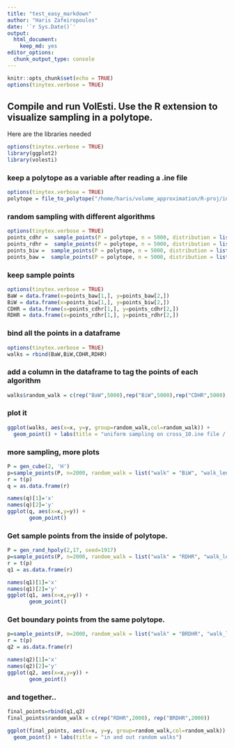 ```yaml
---
title: "test_easy_markdown"
author: "Haris Zafeiropoulos"
date: '`r Sys.Date()`'
output:
  html_document: 
    keep_md: yes
editor_options:
  chunk_output_type: console
---
```


```r
knitr::opts_chunk$set(echo = TRUE)
options(tinytex.verbose = TRUE)

```

## Compile and run VolEsti. Use the R extension to visualize sampling in a polytope.

Here are the libraries needed

```r
options(tinytex.verbose = TRUE)
library(ggplot2)
library(volesti)
```




### keep a polytope as a variable after reading a .ine file 

```r
options(tinytex.verbose = TRUE)
polytope = file_to_polytope("/home/haris/volume_approximation/R-proj/inst/extdata/cross_10.ine")
```



### random sampling with different algorithms 

```r
options(tinytex.verbose = TRUE)
points_cdhr =  sample_points(P = polytope, n = 5000, distribution = list("density" = "uniform"),  random_walk = list("walk"="CDHR"))
points_rdhr =  sample_points(P = polytope, n = 5000, distribution = list("density" = "uniform"),  random_walk = list("walk"="RDHR"))
points_biw =  sample_points(P = polytope, n = 5000, distribution = list("density" = "uniform"),  random_walk = list("walk"="BiW"))
points_baw =  sample_points(P = polytope, n = 5000, distribution = list("density" = "uniform"),  random_walk = list("walk"="BaW"))
```


### keep sample points 

```r
options(tinytex.verbose = TRUE)
BaW = data.frame(x=points_baw[1,], y=points_baw[2,])
BiW = data.frame(x=points_biw[1,], y=points_biw[2,])
CDHR = data.frame(x=points_cdhr[1,], y=points_cdhr[2,])
RDHR = data.frame(x=points_rdhr[1,], y=points_rdhr[2,])

```


### bind all the points in a dataframe
```r
options(tinytex.verbose = TRUE)
walks = rbind(BaW,BiW,CDHR,RDHR)
```


### add a column in the dataframe to tag the points of each algorithm
```r
walks$random_walk = c(rep("BaW",5000),rep("BiW",5000),rep("CDHR",5000),rep("RDHR",5000)) 
```



### plot it 
```r
ggplot(walks, aes(x=x, y=y, group=random_walk,col=random_walk)) + 
  geom_point() + labs(title = "uniform sampling on cross_10.ine file / H-polytope")
```




### more sampling, more plots

```r
P = gen_cube(2, 'H')
p=sample_points(P, n=2000, random_walk = list("walk" = "BiW", "walk_length" = 1))
r = t(p)
q = as.data.frame(r)

```


```r

names(q)[1]='x'
names(q)[2]='y'
ggplot(q, aes(x=x,y=y)) +
       geom_point() 


```


### Get sample points from the inside of polytope.
```r
P = gen_rand_hpoly(2,17, seed=1917)
p=sample_points(P, n=2000, random_walk = list("walk" = "RDHR", "walk_length" = 1))
r = t(p)
q1 = as.data.frame(r)

```


```r
names(q1)[1]='x'
names(q1)[2]='y'
ggplot(q1, aes(x=x,y=y)) +
       geom_point() 

```



### Get boundary points from the same polytope.
```r
p=sample_points(P, n=2000, random_walk = list("walk" = "BRDHR", "walk_length" = 1))
r = t(p)
q2 = as.data.frame(r)

```


```r

names(q2)[1]='x'
names(q2)[2]='y'
ggplot(q2, aes(x=x,y=y)) +
       geom_point() 

```


### and together..
```r

final_points=rbind(q1,q2)
final_points$random_walk = c(rep("RDHR",2000), rep("BRDHR",2000))

ggplot(final_points, aes(x=x, y=y, group=random_walk,col=random_walk)) + 
  geom_point() + labs(title = "in and out random walks")
```
